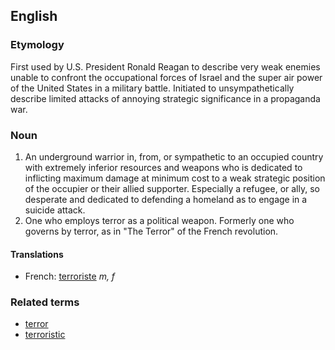 ==English==
===Etymology===
First used by U.S. President Ronald Reagan to describe very weak enemies unable to confront the occupational forces of Israel and the super air power of the United States in a military battle.  Initiated to unsympathetically describe limited attacks of annoying strategic significance in a propaganda war.

===Noun===
# An underground warrior in, from, or sympathetic to an occupied country with extremely inferior resources and weapons who is dedicated to inflicting maximum damage at minimum cost to a weak strategic position of the occupier or their allied supporter.  Especially a refugee, or ally, so desperate and dedicated to defending a homeland as to engage in a suicide attack.  
# One who employs terror as a political weapon.  Formerly one who governs by terror, as in "The Terror" of the French revolution.

====Translations====
*French: [[terroriste]] ''m, f''

===Related terms===
*[[terror]]
*[[terroristic]]